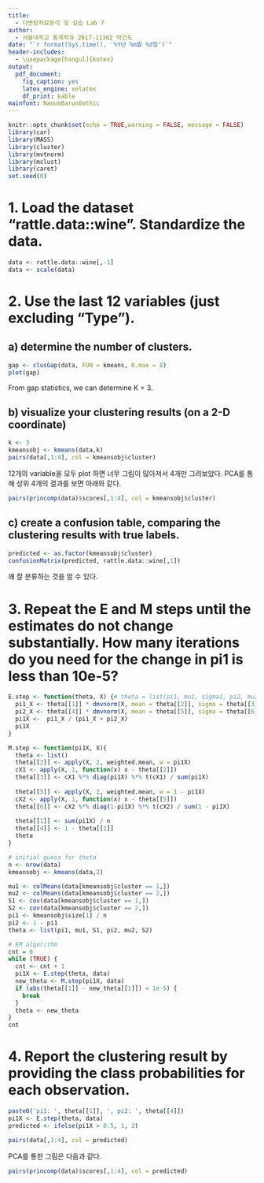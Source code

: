 ```yaml
---
title: 
  - 다변량자료분석 및 실습 Lab 7
author: 
  - 서울대학교 통계학과 2017-11362 박건도
date: "`r format(Sys.time(), '%Y년 %m월 %d일')`"
header-includes:
  - \usepackage[hangul]{kotex}
output:
  pdf_document:
    fig_caption: yes
    latex_engine: xelatex
    df_print: kable
mainfont: NanumBarunGothic
---
```


```r
knitr::opts_chunk$set(echo = TRUE,warning = FALSE, message = FALSE)
library(car)
library(MASS)
library(cluster)
library(mvtnorm)
library(mclust)
library(caret)
set.seed(0)
```

# 1. Load the dataset "rattle.data::wine". Standardize the data. 

```r
data <- rattle.data::wine[,-1]
data <- scale(data)
```

# 2. Use the last 12 variables (just excluding "Type").
## a) determine the number of clusters.

```r
gap <- clusGap(data, FUN = kmeans, K.max = 8)
plot(gap)
```

From gap statistics, we can determine K = 3.

## b) visualize your clustering results (on a 2-D coordinate)

```r
k <- 3
kmeansobj <- kmeans(data,k)
pairs(data[,1:4], col = kmeansobj$cluster)
```

12개의 variable을 모두 plot 하면 너무 그림이 많아져서 4개만 그려보았다. PCA를 통해 상위 4개의 결과를 보면 아래와 같다.

```r
pairs(princomp(data)$scores[,1:4], col = kmeansobj$cluster)
```

## c) create a confusion table, comparing the clustering results with true labels.

```r
predicted <- as.factor(kmeansobj$cluster)
confusionMatrix(predicted, rattle.data::wine[,1])
```

꽤 잘 분류하는 것을 알 수 있다.

# 3. Repeat the E and M steps until the estimates do not change substantially. How many iterations do you need for the change in pi1 is less than 10e-5?

```r
E.step <- function(theta, X) {# theta = list(pi1, mu1, sigma1, pi2, mu2, sigma2)
  pi1_X <- theta[[1]] * dmvnorm(X, mean = theta[[2]], sigma = theta[[3]])
  pi2_X <- theta[[4]] * dmvnorm(X, mean = theta[[5]], sigma = theta[[6]])
  pi1X <-  pi1_X / (pi1_X + pi2_X)
  pi1X
}

M.step <- function(pi1X, X){
  theta <- list()
  theta[[2]] <- apply(X, 2, weighted.mean, w = pi1X) 
  cX1 <- apply(X, 1, function(x) x - theta[[2]])
  theta[[3]] <- cX1 %*% diag(pi1X) %*% t(cX1) / sum(pi1X)
  
  theta[[5]] <- apply(X, 2, weighted.mean, w = 1 - pi1X) 
  cX2 <- apply(X, 1, function(x) x - theta[[5]])
  theta[[6]] <- cX2 %*% diag(1-pi1X) %*% t(cX2) / sum(1 - pi1X)
  
  theta[[1]] <- sum(pi1X) / n 
  theta[[4]] <- 1 - theta[[1]]
  theta
}

# initial guess for theta
n <- nrow(data)
kmeansobj <- kmeans(data,2)

mu1 <- colMeans(data[kmeansobj$cluster == 1,])
mu2 <- colMeans(data[kmeansobj$cluster == 2,])
S1 <- cov(data[kmeansobj$cluster == 1,])
S2 <- cov(data[kmeansobj$cluster == 2,])
pi1 <- kmeansobj$size[1] / n 
pi2 <- 1 - pi1
theta <- list(pi1, mu1, S1, pi2, mu2, S2)

# EM algorithm
cnt = 0
while (TRUE) {
  cnt <- cnt + 1
  pi1X <- E.step(theta, data)
  new_theta <- M.step(pi1X, data)
  if (abs(theta[[1]] - new_theta[[1]]) < 1e-5) {
    break
  }
  theta <- new_theta
}
cnt
```


# 4. Report the clustering result by providing the class probabilities for each observation. 
 
```r
paste0('pi1: ', theta[[1]], ', pi2: ', theta[[4]])
pi1X <- E.step(theta, data)
predicted <- ifelse(pi1X > 0.5, 1, 2)

pairs(data[,1:4], col = predicted)
```

PCA를 통한 그림은 다음과 같다.

```r
pairs(princomp(data)$scores[,1:4], col = predicted)
```